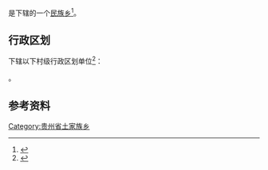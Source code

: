 {{中国乡级行政区|52/06/26/203/000}}

'''{{PAGENAMEBASE}}'''是{{PRC admin/fullname|52/06/26/203/000|3}}下辖的一个[[民族乡|民族乡]]<ref>{{PRC admin/ref sgc|{{PRC admin/parent|52/06/26/203/000}}}}</ref>。

== 行政区划 ==
{{PAGENAMEBASE}}下辖以下村级行政区划单位<ref>{{PRC admin/ref sgc|52/06/26/203/000}}</ref>：

{{PRC admin/children|52/06/26/203/000}}。

== 参考资料 ==
{{reflist}}

{{贵州行政区划小作品}}
{{PRC admin/navcat|52/06/26/203/000}}
[[Category:贵州省土家族乡|Category:贵州省土家族乡]]